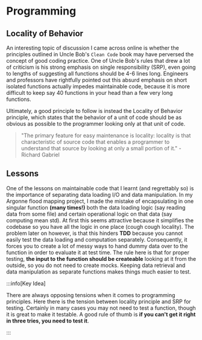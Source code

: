 
# Programming

## Locality of Behavior

An interesting topic of discussion I came across online is whether the principles outlined in Uncle Bob's `Clean Code` book may have perversed the concept of good coding practice. One of Uncle Bob's rules that drew a lot of criticism is his strong emphasis on single responsibility (SRP), even going to lengths of suggesting all functions should be 4-6 lines long. Engineers and professors have rightfully pointed out this absurd emphasis on short isolated functions actually impedes maintainable code, because it is more difficult to keep say 40 functions in your head than a few very long functions.

Ultimately, a good principle to follow is instead the <BlueHighlight> Locality of Behavior </BlueHighlight> principle, which states that <GreenHighlight>the behavior of a unit of code should be as obvious as possible to the programmer looking only at that unit of code</GreenHighlight>.

> "The primary feature for easy maintenance is locality: locality is that characteristic of source code that enables a programmer to understand that source by looking at only a small portion of it." - Richard Gabriel

## Lessons

One of the lessons on maintainable code that I learnt (and regrettably so) is the importance of separating data loading I/O and data manipulation. In my Argonne flood mapping project, I made the mistake of encapsulating in one singular function **(many times!)** both the data loading logic (say reading data from some file) and certain operational logic on that data (say computing mean std). At first this seems attractive because it simplifies the codebase so you have all the logic in one place (cough cough locality). The problem later on however, is that this hinders **TDD** because you cannot easily test the data loading and computation separately. Consequently, it forces you to create a lot of messy ways to hand dummy data over to the function in order to evaluate it at test time. The rule here is that for proper testing, <GreenHighlight>**the input to the function should be createable** looking at it from the outside, so you do not need to create mocks. Keeping data retrieval and data manipulation as separate functions makes things much easier to test.</GreenHighlight>

:::info[Key Idea]

There are always opposing tensions when it comes to programming principles. Here there is the tension between locality principle and SRP for testing. Certainly in many cases you may not need to test a function, though it is great to make it testable. A good rule of thumb is **if you can't get it right in three tries, you need to test it**.

:::
